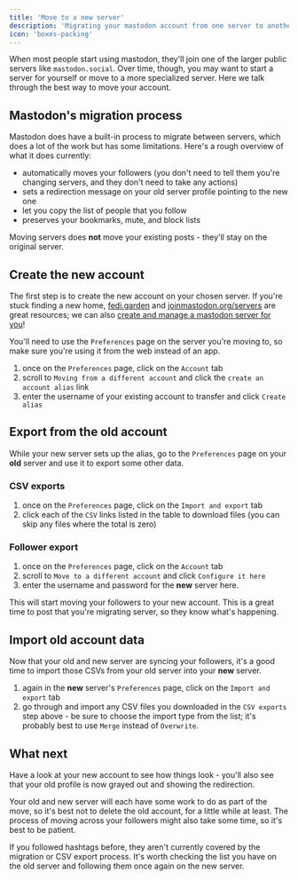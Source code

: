 ```yaml
---
title: 'Move to a new server'
description: 'Migrating your mastodon account from one server to another'
icon: 'boxes-packing'
---
```


When most people start using mastodon, they'll join one of the larger public servers like `mastodon.social`. Over time, though, you may want to start a server for yourself or move to a more specialized server. Here we talk through the best way to move your account.

## Mastodon's migration process

Mastodon does have a built-in process to migrate between servers, which does a lot of the work but has some limitations. Here's a rough overview of what it does currently:

* automatically moves your followers (you don't need to tell them you're changing servers, and they don't need to take any actions)
* sets a redirection message on your old server profile pointing to the new one
* let you copy the list of people that you follow
* preserves your bookmarks, mute, and block lists

<Info>Moving servers does **not** move your existing posts - they'll stay on the original server.</Info>

## Create the new account

The first step is to create the new account on your chosen server. If you're stuck finding a new home, [fedi.garden](https://fedi.garden) and [joinmastodon.org/servers](https://joinmastodon.org/servers) are great resources; we can also [create and manage a mastodon server for you](https://mastodon.site/mastodon-servers)!

You'll need to use the `Preferences` page on the server you're moving to, so make sure you're using it from the web instead of an app.

1. once on the `Preferences` page, click on the `Account` tab
2. scroll to `Moving from a different account` and click the `create an account alias` link
3. enter the username of your existing account to transfer and click `Create alias`

## Export from the old account

While your new server sets up the alias, go to the `Preferences` page on your **old** server and use it to export some other data.

### CSV exports

1. once on the `Preferences` page, click on the `Import and export` tab
2. click each of the `CSV` links listed in the table to download files (you can skip any files where the total is zero)

### Follower export

1. once on the `Preferences` page, click on the `Account` tab
2. scroll to `Move to a different account` and click `Configure it here`
3. enter the username and password for the **new** server here.

This will start moving your followers to your new account. This is a great time to post that you're migrating server, so they know what's happening.

## Import old account data

Now that your old and new server are syncing your followers, it's a good time to import those CSVs from your old server into your **new** server.

1. again in the **new** server's `Preferences` page, click on the `Import and export` tab
2. go through and import any CSV files you downloaded in the `CSV exports` step above - be sure to choose the import type from the list; it's probably best to use `Merge` instead of `Overwrite`.

## What next

Have a look at your new account to see how things look - you'll also see that your old profile is now grayed out and showing the redirection.

Your old and new server will each have some work to do as part of the move, so it's best not to delete the old account, for a little while at least. The process of moving across your followers might also take some time, so it's best to be patient.

<Info>If you followed hashtags before, they aren't currently covered by the migration or CSV export process. It's worth checking the list you have on the old server and following them once again on the new server.</Info>

